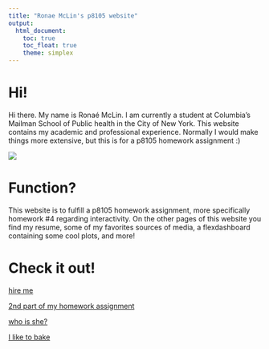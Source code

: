 ```yaml
---
title: "Ronae McLin's p8105 website"
output: 
  html_document:
    toc: true
    toc_float: true
    theme: simplex
---
```



# Hi! 
Hi there. My name is Ronaé McLin. I am currently a student at Columbia's Mailman School of Public health in the City of New York. This website contains my academic and professional experience.  Normally I would make things more extensive, but this is for a p8105 homework assignment :)

![](https://media.giphy.com/media/zHOzMlel57IEE/giphy.gif)

# Function?

This website is to fulfill a p8105 homework assignment, more specifically homework #4 regarding interactivity. On the other pages of this website you find my resume, some of my favorites sources of media, a flexdashboard containing some cool plots, and more!


# Check it out!

[hire me](resume.html)



[2nd part of my homework assignment](dashboard.html)



[who is she?](about-me.html)



[I like to bake](Favorites.html)




















